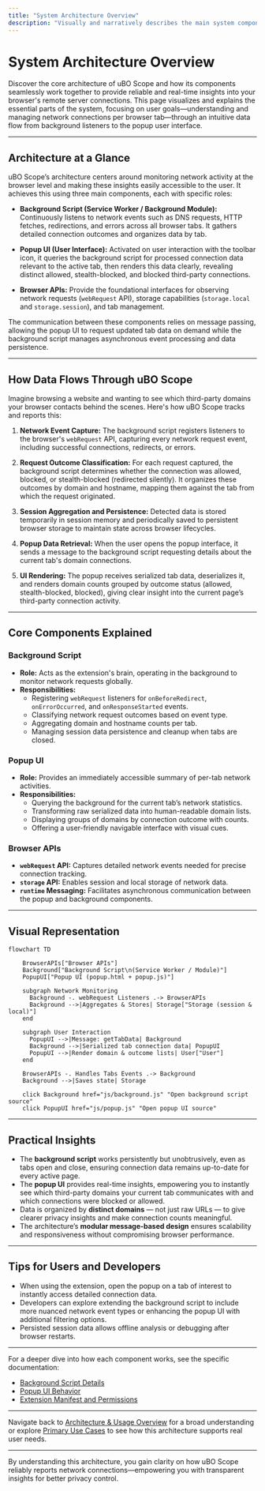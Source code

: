 ```yaml
---
title: "System Architecture Overview"
description: "Visually and narratively describes the main system components of uBO Scope, from background network listeners to popup UI, and outlines how data flows between browser APIs, scripts, and the user interface. Includes a simple mermaid diagram to illustrate these relationships."
---
```


# System Architecture Overview

Discover the core architecture of uBO Scope and how its components seamlessly work together to provide reliable and real-time insights into your browser's remote server connections. This page visualizes and explains the essential parts of the system, focusing on user goals—understanding and managing network connections per browser tab—through an intuitive data flow from background listeners to the popup user interface.

---

## Architecture at a Glance

uBO Scope’s architecture centers around monitoring network activity at the browser level and making these insights easily accessible to the user. It achieves this using three main components, each with specific roles:

- **Background Script (Service Worker / Background Module):** Continuously listens to network events such as DNS requests, HTTP fetches, redirections, and errors across all browser tabs. It gathers detailed connection outcomes and organizes data by tab.

- **Popup UI (User Interface):** Activated on user interaction with the toolbar icon, it queries the background script for processed connection data relevant to the active tab, then renders this data clearly, revealing distinct allowed, stealth-blocked, and blocked third-party connections.

- **Browser APIs:** Provide the foundational interfaces for observing network requests (`webRequest` API), storage capabilities (`storage.local` and `storage.session`), and tab management.

The communication between these components relies on message passing, allowing the popup UI to request updated tab data on demand while the background script manages asynchronous event processing and data persistence.

---

## How Data Flows Through uBO Scope

Imagine browsing a website and wanting to see which third-party domains your browser contacts behind the scenes. Here's how uBO Scope tracks and reports this:

1. **Network Event Capture:** The background script registers listeners to the browser's `webRequest` API, capturing every network request event, including successful connections, redirects, or errors.

2. **Request Outcome Classification:** For each request captured, the background script determines whether the connection was allowed, blocked, or stealth-blocked (redirected silently). It organizes these outcomes by domain and hostname, mapping them against the tab from which the request originated.

3. **Session Aggregation and Persistence:** Detected data is stored temporarily in session memory and periodically saved to persistent browser storage to maintain state across browser lifecycles.

4. **Popup Data Retrieval:** When the user opens the popup interface, it sends a message to the background script requesting details about the current tab's domain connections.

5. **UI Rendering:** The popup receives serialized tab data, deserializes it, and renders domain counts grouped by outcome status (allowed, stealth-blocked, blocked), giving clear insight into the current page’s third-party connection activity.

---

## Core Components Explained

### Background Script

- **Role:** Acts as the extension's brain, operating in the background to monitor network requests globally.
- **Responsibilities:**
  - Registering `webRequest` listeners for `onBeforeRedirect`, `onErrorOccurred`, and `onResponseStarted` events.
  - Classifying network request outcomes based on event type.
  - Aggregating domain and hostname counts per tab.
  - Managing session data persistence and cleanup when tabs are closed.

### Popup UI

- **Role:** Provides an immediately accessible summary of per-tab network activities.
- **Responsibilities:**
  - Querying the background for the current tab’s network statistics.
  - Transforming raw serialized data into human-readable domain lists.
  - Displaying groups of domains by connection outcome with counts.
  - Offering a user-friendly navigable interface with visual cues.

### Browser APIs

- **`webRequest` API:** Captures detailed network events needed for precise connection tracking.
- **`storage` API:** Enables session and local storage of network data.
- **`runtime` Messaging:** Facilitates asynchronous communication between the popup and background components.

---

## Visual Representation

```mermaid
flowchart TD

    BrowserAPIs["Browser APIs"]
    Background["Background Script\n(Service Worker / Module)"]
    PopupUI["Popup UI (popup.html + popup.js)"]

    subgraph Network Monitoring
      Background -. webRequest Listeners .-> BrowserAPIs
      Background -->|Aggregates & Stores| Storage["Storage (session & local)"]
    end

    subgraph User Interaction
      PopupUI -->|Message: getTabData| Background
      Background -->|Serialized tab connection data| PopupUI
      PopupUI -->|Render domain & outcome lists| User["User"]
    end

    BrowserAPIs -. Handles Tabs Events .-> Background
    Background -->|Saves state| Storage

    click Background href="js/background.js" "Open background script source"
    click PopupUI href="js/popup.js" "Open popup UI source"
```

---

## Practical Insights

- The **background script** works persistently but unobtrusively, even as tabs open and close, ensuring connection data remains up-to-date for every active page.
- The **popup UI** provides real-time insights, empowering you to instantly see which third-party domains your current tab communicates with and which connections were blocked or allowed.
- Data is organized by **distinct domains** — not just raw URLs — to give clearer privacy insights and make connection counts meaningful.
- The architecture’s **modular message-based design** ensures scalability and responsiveness without compromising browser performance.

---

## Tips for Users and Developers

- When using the extension, open the popup on a tab of interest to instantly access detailed connection data.
- Developers can explore extending the background script to include more nuanced network event types or enhancing the popup UI with additional filtering options.
- Persisted session data allows offline analysis or debugging after browser restarts.

---

For a deeper dive into how each component works, see the specific documentation:

- [Background Script Details](js/background.js)
- [Popup UI Behavior](js/popup.js)
- [Extension Manifest and Permissions](platform/*/manifest.json)

---

Navigate back to [Architecture & Usage Overview](../architecture-usage/architecture-overview) for a broad understanding or explore [Primary Use Cases](../architecture-usage/primary-use-cases) to see how this architecture supports real user needs.

---

By understanding this architecture, you gain clarity on how uBO Scope reliably reports network connections—empowering you with transparent insights for better privacy control.
